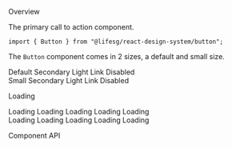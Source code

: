 
<Meta title="General/Button" component={Button} />

<Title>Button</Title>

<Secondary>Overview</Secondary>

The primary call to action component.

```tsx
import { Button } from "@lifesg/react-design-system/button";
```

The `Button` component comes in 2 sizes, a default and small size.

<Canvas>
    <Story name="Button">
        <Container>
            <Button.Default>Default</Button.Default>
            <Button.Default styleType="secondary">Secondary</Button.Default>
            <Button.Default styleType="light">Light</Button.Default>
            <Button.Default styleType="link">Link</Button.Default>
            <Button.Default disabled>Disabled</Button.Default>
        </Container>
        <br />
        <Container>
            <Button.Small>Small</Button.Small>
            <Button.Small styleType="secondary">Secondary</Button.Small>
            <Button.Small styleType="light">Light</Button.Small>
            <Button.Small styleType="link">Link</Button.Small>
            <Button.Small disabled>Disabled</Button.Small>
        </Container>
    </Story>
</Canvas>

<Heading3>Loading</Heading3>

<Canvas>
    <Story name="Loading state">
        <Container>
            <Button.Default loading>Loading</Button.Default>
            <Button.Default styleType="secondary" loading>
                Loading
            </Button.Default>
            <Button.Default styleType="light" loading>
                Loading
            </Button.Default>
            <Button.Default styleType="link" loading>
                Loading
            </Button.Default>
            <Button.Default disabled loading>
                Loading
            </Button.Default>
        </Container>
        <br />
        <Container>
            <Button.Small loading>Loading</Button.Small>
            <Button.Small styleType="secondary" loading>
                Loading
            </Button.Small>
            <Button.Small styleType="light" loading>
                Loading
            </Button.Small>
            <Button.Default styleType="link" loading>
                Loading
            </Button.Default>
            <Button.Small disabled loading>
                Loading
            </Button.Small>
        </Container>
    </Story>
</Canvas>

<Secondary>Component API</Secondary>

<PropsTable />
